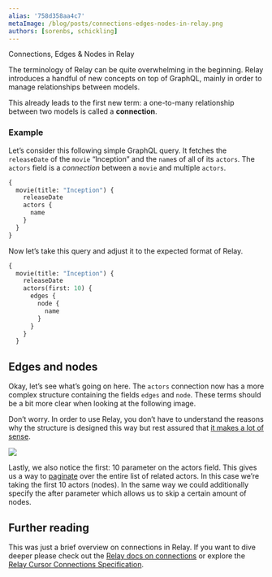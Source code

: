 ```yaml
---
alias: '758d358aa4c7'
metaImage: /blog/posts/connections-edges-nodes-in-relay.png
authors: [sorenbs, schickling]
---
```



<PostTitle>Connections, Edges & Nodes in Relay</PostTitle>

<Abstract>
  The terminology of Relay can be quite overwhelming in the beginning. Relay introduces a handful of new concepts on top
  of GraphQL, mainly in order to manage relationships between models.
</Abstract>

This already leads to the first new term: a one-to-many relationship between two models is called a **connection**.

### Example

Let’s consider this following simple GraphQL query. It fetches the `releaseDate` of the `movie` “Inception” and the `name`s of all of its `actors`. The `actors` field is a _connection_ between a `movie` and multiple `actors`.

```graphql
{
  movie(title: "Inception") {
    releaseDate
    actors {
      name
    }
  }
}
```

Now let’s take this query and adjust it to the expected format of Relay.

```graphql
{
  movie(title: "Inception") {
    releaseDate
    actors(first: 10) {
      edges {
        node {
          name
        }
      }
    }
  }
```

## Edges and nodes

Okay, let’s see what’s going on here. The `actors` connection now has a more complex structure containing the fields `edges` and `node`. These terms should be a bit more clear when looking at the following image.

Don’t worry. In order to use Relay, you don’t have to understand the reasons why the structure is designed this way but rest assured that [it makes a lot of sense](https://facebook.github.io/relay/graphql/connections.htm).

![](https://cdn-images-1.medium.com/max/2000/0*sPafc6eXHJvRSJhZ.png)

Lastly, we also notice the first: 10 parameter on the actors field. This gives us a way to [paginate](https://en.wikipedia.org/wiki/Pagination) over the entire list of related actors. In this case we’re taking the first 10 actors (nodes). In the same way we could additionally specify the after parameter which allows us to skip a certain amount of nodes.

## Further reading

This was just a brief overview on connections in Relay. If you want to dive deeper please check out the [Relay docs on connections](https://facebook.github.io/relay/docs/graphql-connections.html) or explore the [Relay Cursor Connections Specification](https://facebook.github.io/relay/graphql/connections.htm).
